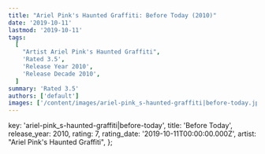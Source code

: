 ```yaml
---
title: "Ariel Pink's Haunted Graffiti: Before Today (2010)"
date: '2019-10-11'
lastmod: '2019-10-11'
tags:
  [
    "Artist Ariel Pink's Haunted Graffiti",
    'Rated 3.5',
    'Release Year 2010',
    'Release Decade 2010',
  ]
summary: 'Rated 3.5'
authors: ['default']
images: ['/content/images/ariel-pink_s-haunted-graffiti|before-today.jpg']
---
```


  key: 'ariel-pink_s-haunted-graffiti|before-today',
  title: 'Before Today',
  release_year: 2010,
  rating: 7,
  rating_date: '2019-10-11T00:00:00.000Z',
  artist: "Ariel Pink's Haunted Graffiti",
};

<MusicRating data={data} />

